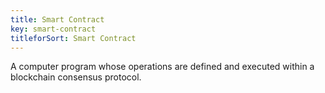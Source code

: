 ```yaml
---
title: Smart Contract
key: smart-contract
titleforSort: Smart Contract
---
```

<p>
A computer program whose operations are defined and executed within a blockchain consensus protocol.
</p>
